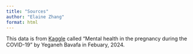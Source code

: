 ```yaml
---
title: "Sources"
author: "Elaine Zhang"
format: html
---
```


This data is from [Kaggle](https://www.kaggle.com/datasets/yeganehbavafa/mental-health-in-the-pregnancy-during-the-covid-19/data) called "Mental health in the pregnancy during the COVID-19" by Yeganeh Bavafa in Febuary, 2024. 
